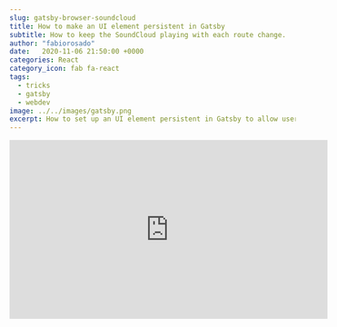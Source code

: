 ```yaml
---
slug: gatsby-browser-soundcloud
title: How to make an UI element persistent in Gatsby
subtitle: How to keep the SoundCloud playing with each route change.
author: "fabiorosado"
date:   2020-11-06 21:50:00 +0000
categories: React
category_icon: fab fa-react
tags: 
  - tricks
  - gatsby
  - webdev
image: ../../images/gatsby.png
excerpt: How to set up an UI element persistent in Gatsby to allow users from Landing in Tech to listen to the latest episode, when navigating the site.
---
```


<iframe 
    className="center"
    width="560" 
    height="315" 
    src="https://www.youtube.com/embed/aysyFVflljU" 
    frameborder="0" 
    allow="accelerometer; autoplay; encrypted-media; gyroscope; picture-in-picture" 
    allowfullscreen 
/>

When I built the website for [Landing in Tech](https://landingintech.com) I wanted to have a bar on top of the page with the latest episode. 

The idea was to allow users to listen to the episode while browsing the page.

I added the iframe on my `layout.js` file and expected it to work, obviously, it didn't. With each route change, the whole layout reloads which means that you would lose your progress if you started to listen to the episode.

Yesterday, I asked on Twitter if anyone knew a way to fix this issue. [Baz](https://twitter.com/BasileSamel) gave great advice on how to achieve this. He mentioned that Gatsby should have a way to handle this, that was my lightbulb moment - perhaps using the [`gatsby-browser`](https://www.gatsbyjs.com/docs/browser-apis/) api, might do exactly what I needed.

## A lucky strike

I have to admit that I came to the solution by luck. I was scrolling through the browser api pages and came across the `wrapRootElement`.

> "This is useful to set up any Provider components that will wrap your application. For setting persistent UI elements around pages use wrapPageElement."
> [Gatsby documentation](https://www.gatsbyjs.com/docs/browser-apis/)

After playing around with it, I have realised that both `wrapRootElement` and `wrapPageElement` do what I wanted, but since Gatsby suggests using the former for persistent UI elements, I've used that one instead.

Let's open the `gatsby-browser.js` file and add the SoundCloud iframe inside our Layout.

```js
const React = require("react")
const Layout = require("./src/components/layout").default

exports.wrapPageElement = ({ element }) => {
    return (
        <Layout>
            <div className="sound-cloud">
                <iframe
                    className="mb-0"
                    width="100%"
                    height="20"
                    scrolling="no"
                    frameBorder="no"
                    allow="autoplay"
                    title="latest episode"
                    src="https://w.soundcloud.com/player/..."
                />
            </div>
            {element}
        </Layout>
    )
}
```

## Refactoring Pages

Since I am importing the Layout and using it in `wrapPageElement` that means that each page will have two `Layout` components, the one that I have imported in each page and the one being set in `gatsby-browser`. 

This meant that I had Ito refactor every page and remove the Layout component on every single one. A tedious task, but the end result does exactly what I wanted.


**Update**

After sharing this article on Twitter a lot of great developers told me that I need to add the same to the `gatsby-ssr.js` file, this is because Gatsby uses that file when running gatsby build. So, make sure you add the code to both `gatsby-browser` and `gatsby-ssr` file.